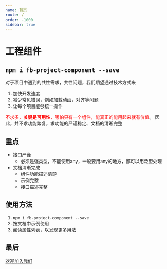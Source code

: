 ```yaml
---
name: 首页
route: /
order: -1000
sidebar: true
---
```


# 工程组件

## `npm i fb-project-component --save`

对于项目中遇到的共性需求，共性问题，我们期望通过技术方式来

1. 加快开发速度
1. 减少常见错误，例如加载动画，对齐等问题
1. 让每个项目能够统一操作

<font color="red">不求多，**关键是可用性**，哪怕只有一个组件，能真正的能用起来就有价值</font>。
因此，并不求功能繁复，求功能的严谨稳定、文档的清晰完整


## 重点
+ 接口严谨
  + 必须是强类型，不能使用any，一般要用any的地方，都可以用泛型处理
+ 文档清晰完成
  + 组件功能描述清楚
  + 示例完整
  + 接口描述完整

## 使用方法
1. `npm i fb-project-component --save`
2. 按文档中示例使用
3. 阅读属性列表，以发现更多用法

## 最后
[欢迎加入我们](./joinUs)




